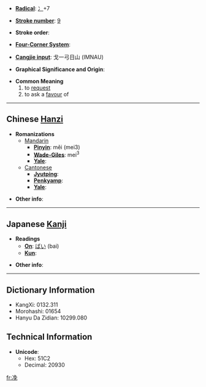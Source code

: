 * '''[[Wiktionary:Chinese radical index| Radical]]''': [[Wiktionary:Chinese radical index 冫|冫]]+7

* '''[[Wiktionary:Chinese total strokes index|Stroke number]]''': [[Wiktionary:Chinese total strokes index 9|9]]

* '''Stroke order''': 

* '''[[Wiktionary:Chinese four corner index|Four-Corner System]]''': 

* '''[[Wiktionary:Chinese Cangjie index|Cangjie input]]''': 戈一弓日山 (IMNAU)

* '''Graphical Significance and Origin''': 

* '''Common Meaning'''
*#to [[request]]
*# to ask a [[favour]] of

----

== Chinese [[Hanzi]] ==

* '''Romanizations'''
** [[Mandarin]]
*** '''[[Pinyin]]''': měi (mei3)
*** '''[[Wade-Giles]]''': mei<sup>3</sup>
*** '''[[Yale]]''': 
**[[Cantonese]]
***'''[[Jyutping]]''':
***'''[[Penkyamp]]''': 
***'''[[Yale]]''': 

* '''Other info''': 

----

== Japanese [[Kanji]] ==

* '''Readings'''
** '''[[On]]''': [[ばい]] (bai)
** '''[[Kun]]''': 

* '''Other info''':  

----

== Dictionary Information ==

* KangXi: 0132.311
* Morohashi: 01654
* Hanyu Da Zidian: 10299.080

== Technical Information ==

* '''Unicode''':
** Hex: 51C2
** Decimal: 20930

[[fr:凂]]